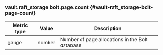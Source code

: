 ### vault.raft_storage.bolt.page.count {#vault-raft_storage-bolt-page-count}

Metric type | Value   | Description
----------- | ------- | -----------
gauge       | number  | Number of page allocations in the Bolt database
